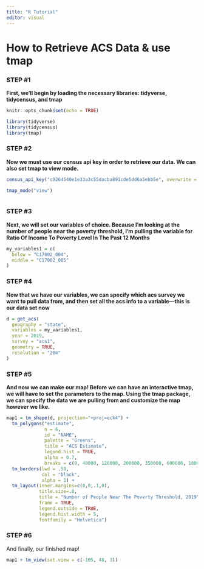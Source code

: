 ```yaml
---
title: "R Tutorial"
editor: visual
---
```


# How to Retrieve ACS Data & use tmap

### 

### STEP #1

**First, we'll begin by loading the necessary libraries: tidyverse, tidycensus, and tmap**

```r

knitr::opts_chunk$set(echo = TRUE)

library(tidyverse)
library(tidycensus)
library(tmap)


```

### STEP #2

**Now we must use our census api key in order to retrieve our data. We can also set tmap to view mode.**

```r


census_api_key("c9264540e1e33a3c55dacba891cde5dd6a5ebb5e", overwrite = TRUE)

tmap_mode("view")



```

### STEP #3

**Next, we will set our variables of choice. Because I'm looking at the number of people near the poverty threshold, I'm pulling the variable for Ratio Of Income To Poverty Level In The Past 12 Months**

```r

my_variables1 = c(
  below = "C17002_004",
  middle = "C17002_005"
)

```

### STEP #4

**Now that we have our variables, we can specify which acs survey we want to pull data from, and then set all the acs info to a variable---this is our data set now**

```r

d = get_acs(
  geography = "state",
  variables = my_variables1, 
  year = 2019,
  survey = "acs1",
  geometry = TRUE,
  resolution = "20m"
) 

```

### STEP #5

**And now we can make our map! Before we can have an interactive tmap, we will have to set the parameters to the map. Using the tmap package, we can specify the data we are pulling from and customize the map however we like.**

```r

map1 = tm_shape(d, projection="+proj=eck4") + 
  tm_polygons("estimate",
              n = 6,
              id = "NAME",
              palette = "Greens",
              title = "ACS Estimate",
              legend.hist = TRUE,
              alpha = 0.7, 
              breaks = c(0, 40000, 120000, 200000, 350000, 600000, 1000000, 1500000)) + 
  tm_borders(lwd = .50, 
             col = "black",
             alpha = 1) +
  tm_layout(inner.margins=c(0,0,.1,0), 
            title.size=.8,
            title = "Number of People Near The Poverty Threshold, 2019",
            frame = TRUE,
            legend.outside = TRUE,
            legend.hist.width = 5,
            fontfamily = "Helvetica")  

```

### STEP #6

And finally, our finished map!

```r

map1 + tm_view(set.view = c(-105, 48, 3))

```
